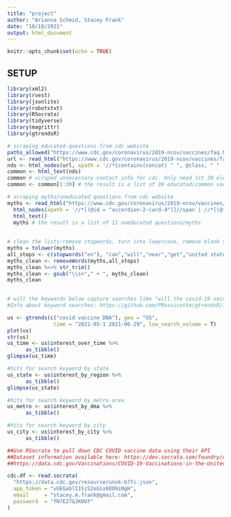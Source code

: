 ```yaml
---
title: "project"
author: "Arianna Schmid, Stacey Frank"
date: "10/18/2021"
output: html_document
---
```


```r
knitr::opts_chunk$set(echo = TRUE)
```

## SETUP
``` r
library(xml2)
library(rvest)
library(jsonlite)
library(robotstxt)
library(RSocrata)
library(tidyverse)
library(magrittr)
library(gtrendsR)
```

``` r
# scraping educated questions from cdc website
paths_allowed("https://www.cdc.gov/coronavirus/2019-ncov/vaccines/faq.html")
url <- read_html("https://www.cdc.gov/coronavirus/2019-ncov/vaccines/faq.html")  
nds <- html_nodes(url, xpath = '//*[contains(concat( " ", @class, " " ), concat( " ", "btn-link", " " ))]//span')
common <- html_text(nds)
common # scraped unnecessary contact info for cdc. Only need 1st 30 elements
common <- common[1:30] # the result is a list of 30 educated/common vaccine questions

# scraping myths/uneducated questions from cdc website
myths <- read_html("https://www.cdc.gov/coronavirus/2019-ncov/vaccines/facts.html") %>%
  html_nodes(xpath = '//*[(@id = "accordion-2-card-4")]//span | //*[(@id = "accordion-2-card-3")]//span |    //*[(@id = "accordion-2-card-2")]//span | //*[(@id = "accordion-2-card-1")]//span | //*[contains(concat( " ", @class, " " ), concat( " ", "h4", " " ))]//strong') %>% 
  html_text()
  myths # the result is a list of 11 uneducated questions/myths
  
  
# clean the lists:remove stopwords, turn into lowercase, remove blank space, and add + sign to set up for gtrends search afterwards
myths = tolower(myths)
all_stops <- c(stopwords("en"), "can","will","near","get","united states","use", "like")
myths_clean <- removeWords(myths,all_stops)
myths_clean %<>% str_trim()
myths_clean <- gsub("\\s+"," + ", myths_clean)
myths_clean
  
```

```r
# will the keywords below capture searches like "will the covid-19 vaccine damage my dna" and other variants of that question? or do I remove the addition sign?
#Info about keyword searches: https://github.com/PMassicotte/gtrendsR/issues/268

us <- gtrends(c("covid vaccine DNA"), geo = "US", 
               time = "2021-05-1 2021-06-29", low_search_volume = T)
plot(us) 
str(us)
us_time <- us$interest_over_time %>%
      as_tibble()
glimpse(us_time)
```

```r
#hits for search keyword by state
us_state <- us$interest_by_region %>%
      as_tibble()
glimpse(us_state)

#hits for search keyword by metro area
us_metro <- us$interest_by_dma %>%
      as_tibble()

#hits for search keyword by city
us_city <- us$interest_by_city %>%
      as_tibble()
```


```r
##Use RSocrata to pull down CDC COVID vaccine data using their API
##Dataset information available here: https://dev.socrata.com/foundry/data.cdc.gov/unsk-b7fc
##https://data.cdc.gov/Vaccinations/COVID-19-Vaccinations-in-the-United-States-Jurisdi/unsk-b7fc

cdc.df <- read.socrata(
  "https://data.cdc.gov/resource/unsk-b7fc.json",
  app_token = "vUEGablI1SjS2eGix6O89iNgH",
  email     = "stacey.m.frank@gmail.com",
  password  = "fN7E27&3K0Uf"
)


```